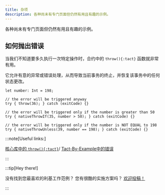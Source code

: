 ```yaml
---
title: 杂项
description: 各种尚未有专门页面但仍然有用且有趣的示例。
---
```


各种尚未有专门页面但仍然有用且有趣的示例。

## 如何抛出错误

当我们不知道要多久执行一次特定操作时，合约中的 `throw(){:tact}` 函数就非常有用。

它允许有意的异常或错误处理，从而导致当前事务的终止，并恢复该事务中的任何状态更改。

```tact
let number: Int = 198;

// the error will be triggered anyway
try { throw(36); } catch (exitCode) {}

// the error will be triggered only if the number is greater than 50
try { nativeThrowIf(35, number > 50); } catch (exitCode) {}

// the error will be triggered only if the number is NOT EQUAL to 198
try { nativeThrowUnless(39, number == 198); } catch (exitCode) {}
```

:::note[Useful links:]

  [核心库中的 `throw(){:tact}`](/ref/core-debug#throw)/
  [Tact-By-Example中的错误](https://tact-by-example.org/03-errors)

:::

:::tip[Hey there!]

  没有找到您最喜欢的利基工作范例？ 您有很酷的实施方案吗？ [欢迎投稿！](https://github.com/tact-lang/tact/issues)

:::
